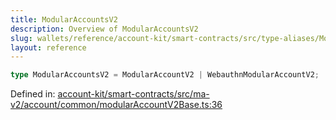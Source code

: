 ```yaml
---
title: ModularAccountsV2
description: Overview of ModularAccountsV2
slug: wallets/reference/account-kit/smart-contracts/src/type-aliases/ModularAccountsV2
layout: reference
---
```


```ts
type ModularAccountsV2 = ModularAccountV2 | WebauthnModularAccountV2;
```

Defined in: [account-kit/smart-contracts/src/ma-v2/account/common/modularAccountV2Base.ts:36](https://github.com/alchemyplatform/aa-sdk/blob/da19afd63b0ba06a4de95b0d2d7871f64d546304/account-kit/smart-contracts/src/ma-v2/account/common/modularAccountV2Base.ts#L36)
